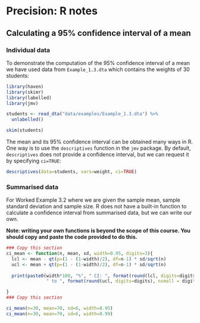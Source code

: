 # Precision: R notes

## Calculating a 95% confidence interval of a mean

### Individual data
To demonstrate the computation of the 95% confidence interval of a mean we have used data from `Example_1.3.dta` which contains the weights of 30 students:

```r
library(haven)
library(skimr)
library(labelled)
library(jmv)

students <- read_dta("data/examples/Example_1.3.dta") %>% 
  unlabelled()

skim(students)
```

The mean and its 95% confidence interval can be obtained many ways in R. One way is to use the `descriptives` function in the `jmv` package. By default, `descriptives` does not provide a confidence interval, but we can request it by specifying `ci=TRUE`:

```r
descriptives(data=students, vars=weight, ci=TRUE)
```

### Summarised data

For Worked Example 3.2 where we are given the sample mean, sample standard deviation and sample size. R does not have a built-in function to calculate a confidence interval from summarised data, but we can write our own.

**Note: writing your own functions is beyond the scope of this course. You should copy and paste the code provided to do this.**

```r
### Copy this section
ci_mean <- function(n, mean, sd, width=0.95, digits=3){
  lcl <- mean - qt(p=(1 - (1-width)/2), df=n-1) * sd/sqrt(n)
  ucl <- mean + qt(p=(1 - (1-width)/2), df=n-1) * sd/sqrt(n)
  
  print(paste0(width*100, "%", " CI: ", format(round(lcl, digits=digits), nsmall = digits),
               " to ", format(round(ucl, digits=digits), nsmall = digits) ))

}
### Copy this section

ci_mean(n=30, mean=70, sd=6, width=0.95)
ci_mean(n=30, mean=70, sd=6, width=0.99)
```

